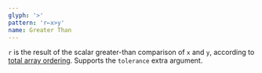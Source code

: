 ```yaml
---
glyph: '>'
pattern: 'r←x>y'
name: Greater Than
---
```


`r` is the result of the scalar greater-than comparison of `x` and `y`, according to [total array ordering](/info/ordering). Supports the `tolerance` extra argument.